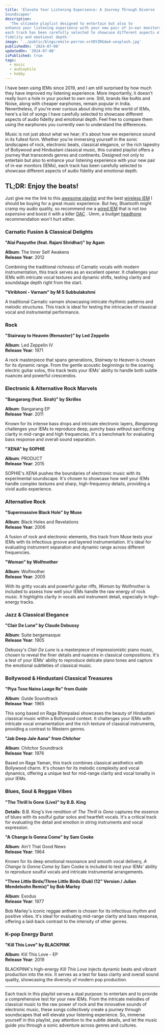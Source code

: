 ```yaml
---
title: 'Elevate Your Listening Experience: A Journey Through Diverse
Soundscapes'
description:
  'The ultimate playlist designed to entertain but also to
enhance your listening experience with your new pair of in-ear monitors (IEMs),
each track has been carefully selected to showcase different aspects of audio
fidelity and emotional depth.'
image: '../public/blogs/emile-perron-xrVDYZRGdw4-unsplash.jpg'
publishedOn: '2024-07-08'
updatedOn: '2024-07-08'
isPublished: true
tags:
  - music
  - audiophile
  - hobby
---
```


I have been using IEMs since 2019, and I am still surprised by how much they
have improved my listening experience. More importantly, it doesn't really burn
a hole in your pocket to own one. Still, brands like boAts and Noise, along with
cheaper earphones, remain popular in India. Nevertheless, if you're ever curious
about diving into the world of IEMs, here's a list of songs I have carefully
selected to showcase different aspects of audio fidelity and emotional depth.
Feel free to compare them using the earphones you currently own to understand
the differences.

Music is not just about what we hear; it's about how we experience sound in its
fullest form. Whether you're immersing yourself in the sonic landscapes of rock,
electronic beats, classical elegance, or the rich tapestry of Bollywood and
Hindustani classical music, this curated playlist offers a journey that
transcends genres and continents. Designed not only to entertain but also to
enhance your listening experience with your new pair of in-ear monitors (IEMs),
each track has been carefully selected to showcase different aspects of audio
fidelity and emotional depth.

## TL;DR: Enjoy the beats!

Just give me the link to this
[awesome playlist](https://music.youtube.com/playlist?list=PLmGyxv5oUCDaRGmLjsUnb2GQG25H91Xuj&si=wbiEbKfVK5jZNHea)
and the best
[wireless IEM](https://www.headphonezone.in/products/lypertek-x-headphone-zone-pureplay-z3)
I should be buying for a great music experience. But hey, Bluetooth might cramp
my audio quality, so recommend me a
[wired IEM](https://www.headphonezone.in/products/moondrop-chu-ii?_psq=chu&_v=1.0)
that is not _too expensive_ and boost it with a killer
[DAC](https://www.headphonezone.in/products/headphone-zone-x-ddhifi-hi-res-dac?_psq=dac&_v=1.0)
. Umm, a budget
[headhone](https://www.headphonezone.in/products/fiio-x-jade-audio-jt1)
recommendation won't hurt either.

### Carnatic Fusion & Classical Delights

**"Alai Paayuthe (feat. Rajani Shridhar)" by Agam**

**Album**: The Inner Self Awakens  
**Release Year**: 2012

Combining the traditional richness of Carnatic vocals with modern
instrumentation, this track serves as an excellent opener. It challenges your
IEMs with intricate vocal textures and dynamic shifts, testing clarity and
soundstage depth right from the start.

**"Viribhoni - Varnam" by M S Subbulakshmi**

A traditional Carnatic varnam showcasing intricate rhythmic patterns and melodic
structures. This track is ideal for testing the intricacies of classical vocal
and instrumental performance.

### Rock

**"Stairway to Heaven (Remaster)" by Led Zeppelin**

**Album**: Led Zeppelin IV  
**Release Year**: 1971

A rock masterpiece that spans generations, _Stairway to Heaven_ is chosen for
its dynamic range. From the gentle acoustic beginnings to the soaring electric
guitar solos, this track tests your IEMs' ability to handle both subtle nuances
and powerful crescendos.

### Electronic & Alternative Rock Marvels

**"Bangarang (feat. Sirah)" by Skrillex**

**Album**: Bangarang EP  
**Release Year**: 2011

Known for its intense bass drops and intricate electronic layers, _Bangarang_
challenges your IEMs to reproduce deep, punchy bass without sacrificing clarity
in mid-range and high frequencies. It's a benchmark for evaluating bass response
and overall sound separation.

**"XENA" by SOPHIE**

**Album**: PRODUCT  
**Release Year**: 2015

SOPHIE's _XENA_ pushes the boundaries of electronic music with its experimental
soundscape. It's chosen to showcase how well your IEMs handle complex textures
and sharp, high-frequency details, providing a vivid audio experience.

### Alternative Rock

**"Supermassive Black Hole" by Muse**

**Album**: Black Holes and Revelations  
**Release Year**: 2006

A fusion of rock and electronic elements, this track from Muse tests your IEMs
with its infectious groove and layered instrumentation. It's ideal for
evaluating instrument separation and dynamic range across different frequencies.

**"Woman" by Wolfmother**

**Album**: Wolfmother  
**Release Year**: 2005

With its gritty vocals and powerful guitar riffs, _Woman_ by Wolfmother is
included to assess how well your IEMs handle the raw energy of rock music. It
highlights clarity in vocals and instrument detail, especially in high-energy
tracks.

### Jazz & Classical Elegance

**"Clair De Lune" by Claude Debussy**

**Album**: Suite bergamasque  
**Release Year**: 1905

Debussy's _Clair De Lune_ is a masterpiece of impressionistic piano music,
chosen to reveal the finer details and nuances in classical compositions. It's a
test of your IEMs' ability to reproduce delicate piano tones and capture the
emotional subtleties of classical music.

### Bollywood & Hindustani Classical Treasures

**"Piya Tose Naina Laage Re" from _Guide_**

**Album**: Guide Soundtrack  
**Release Year**: 1965

This song based on Raga Bhimpalasi showcases the beauty of Hindustani classical
music within a Bollywood context. It challenges your IEMs with intricate vocal
ornamentation and the rich texture of classical instruments, providing a
contrast to Western genres.

**"Jab Deep Jale Aana" from _Chitchor_**

**Album**: Chitchor Soundtrack  
**Release Year**: 1976

Based on Raga Yaman, this track combines classical aesthetics with Bollywood
charm. It's chosen for its melodic complexity and vocal dynamics, offering a
unique test for mid-range clarity and vocal tonality in your IEMs.

### Blues, Soul & Reggae Vibes

**"The Thrill Is Gone (Live)" by B.B. King**

**Details**: B.B. King's live rendition of _The Thrill Is Gone_ captures the
essence of blues with its soulful guitar solos and heartfelt vocals. It's a
critical track for evaluating the detail and emotion in string instruments and
vocal expression.

**"A Change Is Gonna Come" by Sam Cooke**

**Album**: Ain't That Good News  
**Release Year**: 1964

Known for its deep emotional resonance and smooth vocal delivery, _A Change Is
Gonna Come_ by Sam Cooke is included to test your IEMs' ability to reproduce
soulful vocals and intricate instrumental arrangements.

**"Three Little Birds/Three Little Birds (Dub) (12” Version / Julian Mendelsohn
Remix)" by Bob Marley**

**Album**: Exodus  
**Release Year**: 1977

Bob Marley's iconic reggae anthem is chosen for its infectious rhythm and
positive vibes. It's ideal for evaluating mid-range clarity and bass response,
offering a laid-back contrast to the intensity of other genres.

### K-pop Energy Burst

**"Kill This Love" by BLACKPINK**

**Album**: Kill This Love - EP  
**Release Year**: 2019

BLACKPINK's high-energy _Kill This Love_ injects dynamic beats and vibrant
production into the mix. It serves as a test for bass clarity and overall sound
quality, showcasing the diversity of modern pop production.

---

Each track in this playlist serves a dual purpose: to entertain and to provide a
comprehensive test for your new IEMs. From the intricate melodies of classical
music to the raw power of rock and the innovative sounds of electronic music,
these songs collectively create a journey through soundscapes that will elevate
your listening experience. So, immerse yourself in this playlist, pay attention
to the subtle details, and let the music guide you through a sonic adventure
across genres and cultures.

